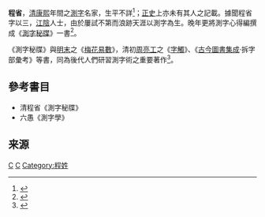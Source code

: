 '''程省'''{{BD|？||？|catIdx=C}}，[[清|清]][[康熙|康熙]]年間之[[測字|測字]]名家，生平不詳<ref name="宋传银杨昶2004">{{cite book|author1=宋传银|author2=杨昶|title=神秘的测字 滑入歧途的文字学|url=http://books.google.com/books?id=XnMEAQAAIAAJ|year=2004|publisher=广西人民出版社|isbn=978-7-219-01939-9}}</ref>；[[正史|正史]]上亦未有其人之記載。據聞程省字以三，[[江陰|江陰]]人士，由於屢試不第而浪跡天涯以測字為生。晚年更將測字心得編撰成《[[測字秘牒|測字秘牒]]》一書<ref name="王福康徐小蛮2008">{{cite book|author1=王福康|author2=徐小蛮|title=中国古代测字|url=http://books.google.com/books?id=i4pJAQAAIAAJ|year=2008|publisher=九州出版社|isbn=978-7-80195-934-8}}</ref>。

《測字秘牒》與[[明末|明末]]之《[[梅花易數|梅花易數]]》，清初[[周亮工|周亮工]]之《[[字觸|字觸]]》、《[[古今圖書集成|古今圖書集成]]·拆字部彙考》等書，同為後代人們研習測字術之重要著作<ref name="盧國屏2001">{{cite book|author=盧國屏|title=文化密碼--語言解碼 第九屆社會與文化國際學術硏討會論文集|url=http://books.google.com/books?id=1ooSAQAAMAAJ|year=2001|publisher=臺灣學生書局|page=94}}</ref>。

==參考書目==
* 清程省《測字秘牒》
* 六愚《測字學》

==来源==
{{reflist}}
[[Category:清朝人|C]]
[[Category:江阴人|C]]
[[Category:程姓|Category:程姓]]